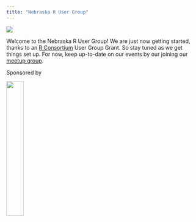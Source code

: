 ```yaml
---
title: "Nebraska R User Group"
---
```


![](media/nebrug_logo_white.png){fig-alt="Nebraska R User Group logo of R logo set in center of dark grey state of Nebraska."}

Welcome to the Nebraska R User Group! We are just now getting started, thanks to an [R Consortium](https://www.r-consortium.org/) User Group Grant. So stay tuned as we get things set up. For now, keep up-to-date on our events by our joining our [meetup group](https://www.meetup.com/nebraskarusergroup/).

Sponsored by

[![](media/RConsortium_white.png){width=30% fig-alt="R Consortium logo"}](https://www.r-consortium.org/)
